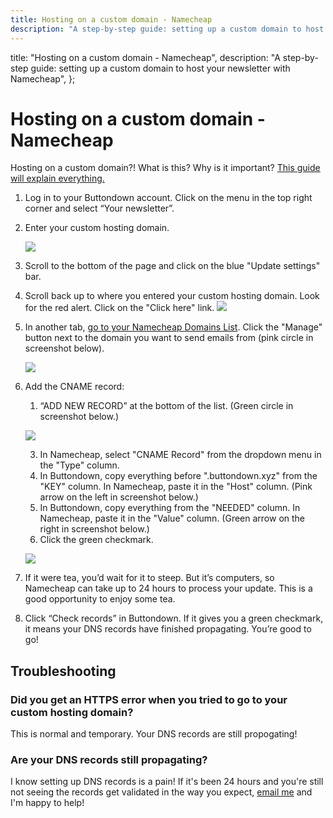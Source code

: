 ```yaml
---
title: Hosting on a custom domain - Namecheap
description: "A step-by-step guide: setting up a custom domain to host your newsletter with Namecheap"
---
```



  title: "Hosting on a custom domain - Namecheap",
  description:
    "A step-by-step guide: setting up a custom domain to host your newsletter with Namecheap",
};

# Hosting on a custom domain - Namecheap

<Notice variant="info">
Hosting on a custom domain?!  What is this? Why is it important?  <a
    className="text-green-800 underline"
    href="https://docs.buttondown.email/getting-started/hosting-on-a-custom-domain"
  >This guide will explain everything.</a>
</Notice>

1. Log in to your Buttondown account. Click on the menu in the top right corner and select “Your newsletter”.

2. Enter your custom hosting domain.

    ![](/images/hosting-domains/hosting-domain2.png)

3. Scroll to the bottom of the page and click on the blue "Update settings" bar.
4. Scroll back up to where you entered your custom hosting domain.  Look for the red alert.  Click on the "Click here" link. 
    ![](/images/hosting-domains/red-alert.png)
5. In another tab, [go to your Namecheap Domains List](https://ap.www.namecheap.com/Domains). Click the "Manage" button next to the domain you want to send emails from (pink circle in screenshot below).

    ![](/images/sending-domains/namecheap-webpanel-navigation.png)
6. Add the CNAME record:

   1. “ADD NEW RECORD” at the bottom of the list.  (Green circle in screenshot below.)
    
    ![](/images/sending-domains/namecheap-add-record.png)
    
   3. In Namecheap, select "CNAME Record" from the dropdown menu in the "Type" column.
   2. In Buttondown, copy everything before ".buttondown.xyz" from the "KEY" column.  In Namecheap, paste it in the "Host" column. (Pink arrow on the left in screenshot below.)
   4. In Buttondown, copy everything from the "NEEDED" column.  In Namecheap, paste it in the "Value" column.  (Green arrow on the right in screenshot below.)
   5. Click the green checkmark.
   
    ![](/images/hosting-domains/hosting-on-Namecheap2.png)

7. If it were tea, you’d wait for it to steep. But it’s computers, so Namecheap can take up to 24 hours to process your update. This is a good opportunity to enjoy some tea.

8. Click “Check records” in Buttondown. If it gives you a green checkmark, it means your DNS records have finished propagating.  You’re good to go!

##  Troubleshooting

### Did you get an HTTPS error when you tried to go to your custom hosting domain?

This is normal and temporary.  Your DNS records are still propogating!

###  Are your DNS records still propagating?

I know setting up DNS records is a pain! If it's been 24 hours and you're still not seeing the records get validated in the way you expect, <a href="mailto:justin@buttondown.email">email me</a> and I'm happy to help!